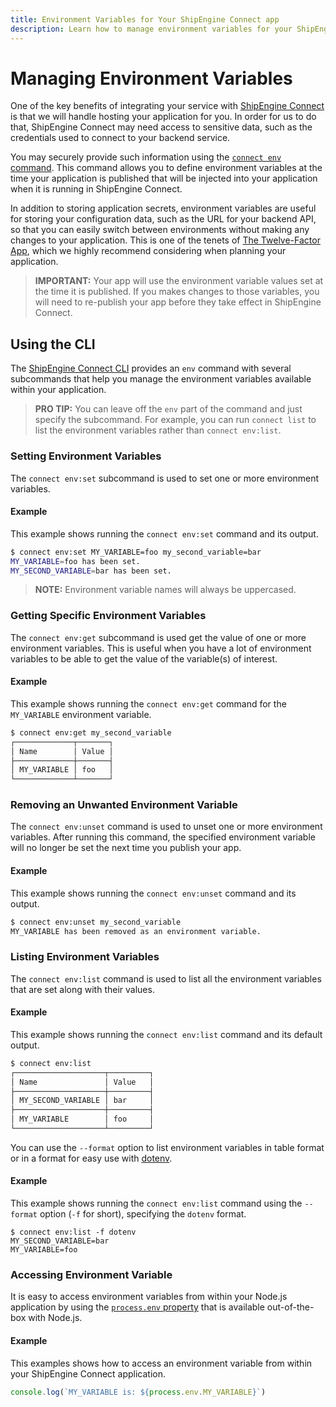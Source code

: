 ```yaml
---
title: Environment Variables for Your ShipEngine Connect app
description: Learn how to manage environment variables for your ShipEngine Connect application with the ShipEngine Connect CLI
---
```


# Managing Environment Variables

One of the key benefits of integrating your service with [ShipEngine Connect](./index.mdx) is that we will handle
hosting your application for you. In order for us to do that, ShipEngine Connect may need access to sensitive data,
such as the credentials used to connect to your backend service.

You may securely provide such information using the [`connect env` command](./cli#manage-environment-variables).
This command allows you to define environment variables at the time your application is published that will be injected
into your application when it is running in ShipEngine Connect.

In addition to storing application secrets, environment variables are useful for storing your configuration data, such
as the URL for your backend API, so that you can easily switch between environments without making any changes to your
application. This is one of the tenets of [The Twelve-Factor App](https://12factor.net/), which we highly recommend
considering when planning your application.

> **IMPORTANT:**
> Your app will use the environment variable values set at the time it is published. If you makes changes to those
> variables, you will need to re-publish your app before they take effect in ShipEngine Connect.

## Using the CLI

The [ShipEngine Connect CLI](./cli.mdx#manage-environment-variables) provides an `env` command with several subcommands that help you manage the
environment variables available within your application.

> **PRO TIP:**
> You can leave off the `env` part of the command and just specify the subcommand. For example, you can run
> `connect list` to list the environment variables rather than `connect env:list`.

### Setting Environment Variables

The `connect env:set` subcommand is used to set one or more environment variables.

#### Example

This example shows running the `connect env:set` command and its output.

```bash
$ connect env:set MY_VARIABLE=foo my_second_variable=bar
MY_VARIABLE=foo has been set.
MY_SECOND_VARIABLE=bar has been set.
```

> **NOTE:** Environment variable names will always be uppercased.

### Getting Specific Environment Variables

The `connect env:get` subcommand is used get the value of one or more environment variables. This is useful when you
have a lot of environment variables to be able to get the value of the variable(s) of interest.

#### Example

This example shows running the `connect env:get` command for the `MY_VARIABLE` environment variable.

```bash
$ connect env:get my_second_variable
┌─────────────┬───────┐
│ Name        │ Value │
├─────────────┼───────┤
│ MY_VARIABLE │ foo   │
└─────────────┴───────┘
```

### Removing an Unwanted Environment Variable

The `connect env:unset` command is used to unset one or more environment variables. After running this command,
the specified environment variable will no longer be set the next time you publish your app.

#### Example

This example shows running the `connect env:unset` command and its output.

```bash
$ connect env:unset my_second_variable
MY_VARIABLE has been removed as an environment variable.
```

### Listing Environment Variables

The `connect env:list` command is used to list all the environment variables that are set along with their values.

#### Example

This example shows running the `connect env:list` command and its default output.

```bash
$ connect env:list
┌────────────────────┬─────────┐
│ Name               │ Value   │
├────────────────────┼─────────┤
│ MY_SECOND_VARIABLE │ bar     │
├────────────────────┼─────────┤
│ MY_VARIABLE        │ foo     │
└────────────────────┴─────────┘
```

You can use the `--format` option to list environment variables in table format or in a format
for easy use with [dotenv](https://www.npmjs.com/package/dotenv).

#### Example

This example shows running the `connect env:list` command using the `--format` option (`-f` for short), specifying the `dotenv` format.

```
$ connect env:list -f dotenv
MY_SECOND_VARIABLE=bar
MY_VARIABLE=foo
```

### Accessing Environment Variable

It is easy to access environment variables from within your Node.js application by using the [`process.env` property](https://nodejs.org/api/process.html#process_process_env)
that is available out-of-the-box with Node.js.

#### Example

This examples shows how to access an environment variable from within your ShipEngine Connect application.

```javascript
console.log(`MY_VARIABLE is: ${process.env.MY_VARIABLE}`)
```

<Pager
  prev="./typescript.mdx"
  prevTitle="Developing in Typescript"
  next="./error-handling.mdx"
  nextTitle="Error Handling"
/>

